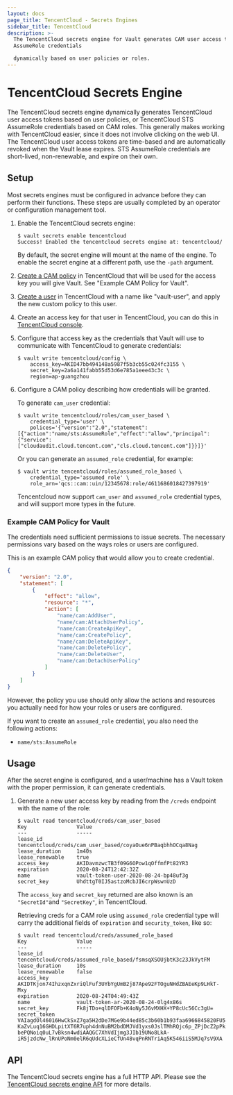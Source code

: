 ```yaml
---
layout: docs
page_title: TencentCloud - Secrets Engines
sidebar_title: TencentCloud
description: >-
  The TencentCloud secrets engine for Vault generates CAM user access tokens or STS
  AssumeRole credentials

  dynamically based on user policies or roles.
---
```


# TencentCloud Secrets Engine

The TencentCloud secrets engine dynamically generates TencentCloud user access tokens based on user
policies, or TencentCloud STS AssumeRole credentials based on CAM roles. This generally
makes working with TencentCloud easier, since it does not involve clicking on the web UI.
The TencentCloud user access tokens are time-based and are automatically revoked when the Vault
lease expires. STS AssumeRole credentials are short-lived, non-renewable, and expire on their own.

## Setup

Most secrets engines must be configured in advance before they can perform their
functions. These steps are usually completed by an operator or configuration
management tool.

1.  Enable the TencentCloud secrets engine:

    ```text
    $ vault secrets enable tencentcloud
    Success! Enabled the tencentcloud secrets engine at: tencentcloud/
    ```

    By default, the secret engine will mount at the name of the engine. To
    enable the secret engine at a different path, use the `-path` argument.

2.  [Create a CAM policy](https://intl.cloud.tencent.com/document/product/598/35596)
    in TencentCloud that will be used for the access key you will give Vault. See "Example
    CAM Policy for Vault".

3.  [Create a user](https://intl.cloud.tencent.com/document/product/598/13674) in TencentCloud
    with a name like "vault-user", and apply the new custom policy to this user.

4.  Create an access key for that user in TencentCloud, you can do this in [TencentCloud console](https://console.cloud.tencent.com/cam/policy).

5.  Configure that access key as the credentials that Vault will use to communicate with
    TencentCloud to generate credentials:

    ```text
    $ vault write tencentcloud/config \
        access_key=AKID47bb494148a5987f5b3cb55c024fc3155 \
        secret_key=2a6a141fabb55d53d6e785a1eee43c3c \
        region=ap-guangzhou
    ```

6.  Configure a CAM policy describing how credentials will be granted.

    To generate `cam_user` credential:

    ```text
    $ vault write tencentcloud/roles/cam_user_based \
        credential_type='user' \
        polices='{"version":"2.0","statement":[{"action":"name/sts:AssumeRole","effect":"allow","principal":{"service":["cloudaudit.cloud.tencent.com","cls.cloud.tencent.com"]}}]}'
    ```

    Or you can generate an `assumed_role` credential, for example:

    ```text
    $ vault write tencentcloud/roles/assumed_role_based \
        credential_type='assumed_role' \ 
        role_arn='qcs::cam::uin/12345678:role/4611686018427397919'
    ```

    Tencentcloud now support `cam_user` and `assumed_role` credential types, and will support more types in the
    future.

### Example CAM Policy for Vault

The credentials need sufficient permissions to issue secrets. The necessary permissions
vary based on the ways roles or users are configured.

This is an example CAM policy that would allow you to create credential.

```json
{
    "version": "2.0",
    "statement": [
        {
            "effect": "allow",
            "resource": "*",
            "action": [
                "name/cam:AddUser",
                "name/cam:AttachUserPolicy",
                "name/cam:CreateApiKey",
                "name/cam:CreatePolicy",
                "name/cam:DeleteApiKey",
                "name/cam:DeletePolicy",
                "name/cam:DeleteUser",
                "name/cam:DetachUserPolicy"
            ]
        }
    ]
}
```

However, the policy you use should only allow the actions and resources you actually need
for how your roles or users are configured.

If you want to create an `assumed_role` credential, you also need the following actions:

- `name/sts:AssumeRole`

## Usage

After the secret engine is configured, and a user/machine has a Vault token with
the proper permission, it can generate credentials.

1.  Generate a new user access key by reading from the `/creds` endpoint with the name
    of the role:

    ```text
    $ vault read tencentcloud/creds/cam_user_based
    Key                Value
    ---                -----
    lease_id           tencentcloud/creds/cam_user_based/coyaOue6nPBaqbhhOCqa8Nag
    lease_duration     1m40s
    lease_renewable    true
    access_key         AKIDavmzwcTB3f09G6OPow1qOffmfPt82YR3
    expiration         2020-08-24T12:42:32Z
    name               vault-token-user-2020-08-24-bp48uf3g
    secret_key         UhdttgT0IJ5astzoMcbJI6crpWswnUzD
    ```

    The `access_key` and `secret_key` returned are also known is an
    `"SecretId"`and `"SecretKey"`, in TencentCloud.

    Retrieving creds for a CAM role using `assumed_role` credential type will carry the additional
    fields of `expiration` and `security_token`, like so:

    ```text
    $ vault read tencentcloud/creds/assumed_role_based
    Key                Value
    ---                -----
    lease_id           tencentcloud/creds/assumed_role_based/fsmsqXSOUjbtK3c23JkVytFM
    lease_duration     10s
    lease_renewable    false
    access_key         AKIDTKjon74IhzxqnZxriQlFuf3UYbYgUmB2j87Ape92FTOguNHdZBAEeKp9LHkT-Mxy
    expiration         2020-08-24T04:49:43Z
    name               vault-token-ar-2020-08-24-0lg4x86s
    secret_key         Fk8jTDo+qlDFOFb+K4oNy5J6vMXHX+YP8cUc56Cc3gU=
    secret_token       VAIagdOl46016HwCkSxZ7ga5H2dDe7MGe9b44ed85c3b60b1b93faa6966845820FU5_Iv4h2MGunx8gXyTQw1lPDs7tjZ1hfKUnWdrjrb7X5jb4_wjT_308G7AyVDkEcM9oV8FDM4lcaz81QROHgu9kPEYpFCzudjVDZE51tAn6iPMJBlGQ9oHiX_3uoC7pAI0lC5CplZBn-KaZvLuq16GHDLpitXT6R7uph4dnNuBM2bdDMJVd1yxs0JslTMhRQjc6p_ZPjDcZ2pPkX4p0o1DW6US8WGAECunIAG7WRCjlSVWcqj2DdBq3kmYJnZxyhnEnuIiMp5Ujq93jL7AOOrkBFpCygLn2fC-bePQNoiq0uL7vBksn4wdiAAQGC7XhVdIjmg3JIb19UNo8LkA-iR5jzdcNw_lRnUPoNm0elR6qUdcXLieCfUn48vqPnRNTriAq5K546iiS5MJq7sV9XA
    ```

## API

The TencentCloud secrets engine has a full HTTP API. Please see the
[TencentCloud secrets engine API](/api/secret/tencentcloud) for more
details.
